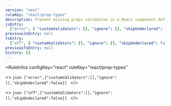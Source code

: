 ```yaml
---
version: "next"
ruleKey: "react/prop-types"
description: Prevent missing props validation in a React component definition
jsEntry:
  ["error", { "customValidators": [], "ignore": [], "skipUndeclared": false }]
previousJsEntry: null
tsEntry:
  ["off", { "customValidators": [], "ignore": [], "skipUndeclared": false }]
previousTsEntry: null
history: []
---
```


<RuleInfos 
  configKey="react" 
  ruleKey="react/prop-types" 
>
  <>
    ```json
    ["error",{"customValidators":[],"ignore":[],"skipUndeclared":false}]
    ```
  </>

  <>
    ```json
    ["off",{"customValidators":[],"ignore":[],"skipUndeclared":false}]
    ```
  </>
</RuleInfos>
